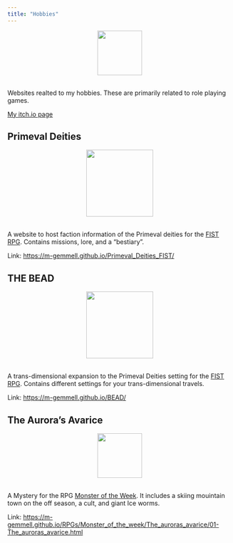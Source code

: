 ```yaml
---
title: "Hobbies"
---
```

<center>
![](images/wave_of_inspiration.png){style="width:100px"}
</center>
<br>
Websites realted to my hobbies. These are primarily related to role playing games.

[My itch.io page](https://m-gemmell.itch.io/)

## Primeval Deities

<center>
![](images/primeval_deities.png){style="width:150px"}
</center>
<br>
A website to host faction information of the Primeval deities for the [FIST RPG](https://claymorerpgs.itch.io/fist). Contains missions, lore, and a "bestiary".

Link: [https://m-gemmell.github.io/Primeval_Deities_FIST/](https://m-gemmell.github.io/Primeval_Deities_FIST/)

## THE BEAD

<center>
![](images/THE_BEAD.png){style="width:150px"}
</center>
<br>
A trans-dimensional expansion to the Primeval Deities setting for the [FIST RPG](https://claymorerpgs.itch.io/fist). Contains different settings for your trans-dimensional travels.

Link: [https://m-gemmell.github.io/BEAD/](https://m-gemmell.github.io/BEAD/)

## The Aurora's Avarice

<center>
![](images/aurora.png){style="width:100px"}
</center>
<br>
A Mystery for the RPG [Monster of the Week](https://evilhat.com/product/monster-of-the-week/). It includes a skiing mouintain town on the off season, a cult, and giant Ice worms.

Link: [https://m-gemmell.github.io/RPGs/Monster_of_the_week/The_auroras_avarice/01-The_auroras_avarice.html](https://m-gemmell.github.io/RPGs/Monster_of_the_week/The_auroras_avarice/01-The_auroras_avarice.html)



